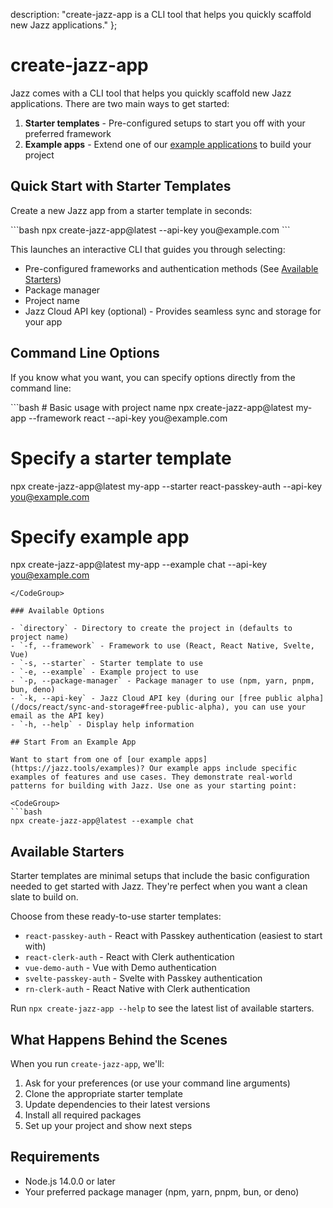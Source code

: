   description: "create-jazz-app is a CLI tool that helps you quickly scaffold new Jazz applications."
};


# create-jazz-app

Jazz comes with a CLI tool that helps you quickly scaffold new Jazz applications. There are two main ways to get started:

1. **Starter templates** - Pre-configured setups to start you off with your preferred framework
2. **Example apps** - Extend one of our [example applications](https://jazz.tools/examples) to build your project

## Quick Start with Starter Templates

Create a new Jazz app from a starter template in seconds:

<CodeGroup>
```bash
npx create-jazz-app@latest --api-key you@example.com
```
</CodeGroup>

This launches an interactive CLI that guides you through selecting:
- Pre-configured frameworks and authentication methods (See [Available Starters](#available-starters))
- Package manager
- Project name
- Jazz Cloud API key (optional) - Provides seamless sync and storage for your app

## Command Line Options

If you know what you want, you can specify options directly from the command line:

<CodeGroup>
```bash
# Basic usage with project name
npx create-jazz-app@latest my-app --framework react --api-key you@example.com

# Specify a starter template
npx create-jazz-app@latest my-app --starter react-passkey-auth --api-key you@example.com

# Specify example app
npx create-jazz-app@latest my-app --example chat --api-key you@example.com
```
</CodeGroup>

### Available Options

- `directory` - Directory to create the project in (defaults to project name)
- `-f, --framework` - Framework to use (React, React Native, Svelte, Vue)
- `-s, --starter` - Starter template to use
- `-e, --example` - Example project to use
- `-p, --package-manager` - Package manager to use (npm, yarn, pnpm, bun, deno)
- `-k, --api-key` - Jazz Cloud API key (during our [free public alpha](/docs/react/sync-and-storage#free-public-alpha), you can use your email as the API key)
- `-h, --help` - Display help information

## Start From an Example App

Want to start from one of [our example apps](https://jazz.tools/examples)? Our example apps include specific examples of features and use cases. They demonstrate real-world patterns for building with Jazz. Use one as your starting point:

<CodeGroup>
```bash
npx create-jazz-app@latest --example chat
```
</CodeGroup>

## Available Starters

Starter templates are minimal setups that include the basic configuration needed to get started with Jazz. They're perfect when you want a clean slate to build on.

Choose from these ready-to-use starter templates:

- `react-passkey-auth` - React with Passkey authentication (easiest to start with)
- `react-clerk-auth` - React with Clerk authentication
- `vue-demo-auth` - Vue with Demo authentication
- `svelte-passkey-auth` - Svelte with Passkey authentication
- `rn-clerk-auth` - React Native with Clerk authentication

Run `npx create-jazz-app --help` to see the latest list of available starters.

## What Happens Behind the Scenes

When you run `create-jazz-app`, we'll:

1. Ask for your preferences (or use your command line arguments)
2. Clone the appropriate starter template
3. Update dependencies to their latest versions
4. Install all required packages
5. Set up your project and show next steps

## Requirements

- Node.js 14.0.0 or later
- Your preferred package manager (npm, yarn, pnpm, bun, or deno)
